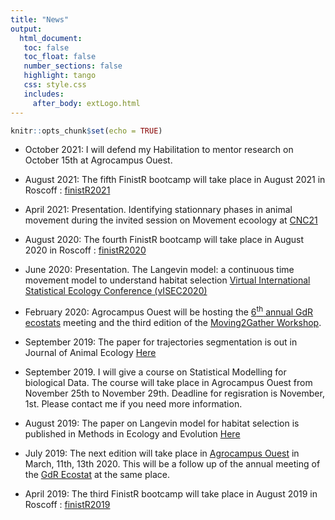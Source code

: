 ```yaml
---
title: "News"
output: 
  html_document:
   toc: false
   toc_float: false
   number_sections: false
   highlight: tango
   css: style.css
   includes:
     after_body: extLogo.html
---
```


```r
knitr::opts_chunk$set(echo = TRUE)
```

- October 2021: I will defend my Habilitation to mentor research on October 15th at Agrocampus Ouest.

 
 - August 2021: The fifth FinistR bootcamp will take place in August 2021 in Roscoff : [finistR2021](https://stateofther.github.io/finistR2021/)
 
- April 2021: Presentation. Identifying stationnary phases in animal movement during the invited session on Movement ecoology at [CNC21](https://cnc21.sciencesconf.org/resource/page/id/6) 


 - August 2020: The fourth FinistR bootcamp will take place in August 2020 in Roscoff : [finistR2020](https://stateofther.github.io/finistR2020/)
 
 
- June 2020:  Presentation. The Langevin model: a continuous time
movement model to understand habitat selection [Virtual International Statistical Ecology Conference (vISEC2020)](https://www.isec2020.org/) 

- February 2020: Agrocampus Ouest will be hosting the [6$^\mbox{th}$ annual GdR ecostats](https://gdrecostat2020.sciencesconf.org/) meeting and the third edition of the [Moving2Gather Workshop](https://gdrecostat2020.sciencesconf.org/). 

- September 2019: The paper for trajectories segmentation is out in Journal of Animal Ecology  [Here](https://besjournals.onlinelibrary.wiley.com/doi/abs/10.1111/1365-2656.13105)

- September 2019. I will give a course on Statistical Modelling for biological Data. The course will take place in Agrocampus Ouest from November 25th to November 29th. Deadline for regisration is November, 1st. Please contact me if you need more information. 

- August 2019: The paper on Langevin model for habitat selection is published in Methods in Ecology and Evolution [Here](https://besjournals.onlinelibrary.wiley.com/doi/10.1111/2041-210X.13275)


- July 2019: The next edition will take place in [Agrocampus Ouest](http://www.agrocampus-ouest.fr) in March, 11th, 13th 2020. This will be a follow up of the annual meeting of the [GdR Ecostat](https://sites.google.com/site/gdrecostat/) at the same place.
 
 - April 2019: The third FinistR bootcamp will take place in August 2019 in Roscoff : [finistR2019](https://stateofther.github.io/finistR2019/)